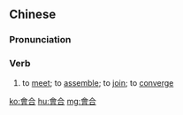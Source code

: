 {{also|会合}}
==Chinese==
{{zh-forms|s=会合}}

===Pronunciation===
{{zh-pron
|m=huìhé
|c=wui6 hap6
|h=pfs=fi-ha̍p
|mn=ē-ha̍h/hōe-ha̍p
|cat=v
}}

===Verb===
{{zh-verb}}

# to [[meet]]; to [[assemble]]; to [[join]]; to [[converge]]

[[ko:會合]]
[[hu:會合]]
[[mg:會合]]